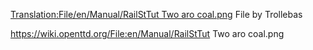 [[Translation:File/en/Manual/RailStTut Two aro coal.png]]
File by Trollebas 

https://wiki.openttd.org/File:en/Manual/RailStTut Two aro coal.png